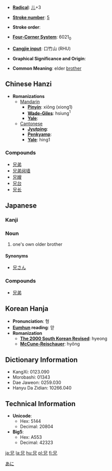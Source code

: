 * '''[[Wiktionary:Chinese radical index| Radical]]''': [[Wiktionary:Chinese radical index 儿|儿]]+3

* '''[[Wiktionary:Chinese total strokes index|Stroke number]]''': [[Wiktionary:Chinese total strokes index 5|5]]

* '''Stroke order''': 

* '''[[Wiktionary:Chinese four corner index|Four-Corner System]]''': 6021<sub>0</sub>

* '''[[Wiktionary:Chinese Cangjie index|Cangjie input]]''': 口竹山 (RHU)

* '''Graphical Significance and Origin''': 

* '''Common Meaning''': elder [[brother]]

== Chinese Hanzi ==

* '''Romanizations'''
** [[Mandarin]]
*** '''[[Pinyin]]''': xiōng (xiong1)
*** '''[[Wade-Giles]]''': hsiung<sup>1</sup>
*** '''[[Yale]]''': 
**[[Cantonese]]
***'''[[Jyutping]]''':
***'''[[Penkyamp]]''': 
***'''[[Yale]]''': hing1

===Compounds===
*[[兄弟]]
*[[兄弟阋墙]]
*[[兄嫂]]
*[[兄台]]
*[[兄长]]

== Japanese ==
===Kanji===
{{kanji2|[[けい]] ([[kei]]), [[きょう]] ([[kyō]])|[[あに]] ([[ani]]), [[え]] ([[e]])}}
===Noun===
{{janoun|[[あに]]|[[ani]]}}
# one's own older brother
[[Category:Japanese nouns|あに]]
====Synonyms====
*[[兄さん]]

===Compounds===
*[[兄弟]]

== Korean Hanja ==

* '''Pronunciation''': 형
* '''[[Eumhun]] reading''': 맏
* '''Romanization'''
** '''[[The 2000 South Korean Revised Romanization|The 2000 South Korean Revised]]''': hyeong
** '''[[McCune-Reischauer]]''': hyŏng

== Dictionary Information ==

* KangXi: 0123.090
* Morobashi: 01343
* Dae Jaweon: 0259.030
* Hanyu Da Zidian: 10266.040

== Technical Information ==

* '''Unicode''':
** Hex: 5144
** Decimal: 20804
* '''Big5''':
** Hex: A553
** Decimal: 42323

[[ja:兄]]
[[la:兄]]
[[hu:兄]]
[[pl:兄]]
[[fi:兄]]